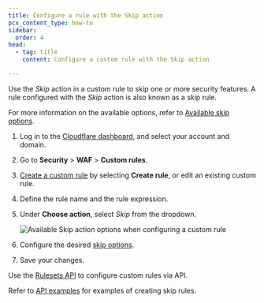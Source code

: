 ```yaml
---
title: Configure a rule with the Skip action
pcx_content_type: how-to
sidebar:
  order: 4
head:
  - tag: title
    content: Configure a custom rule with the Skip action

---
```



Use the *Skip* action in a custom rule to skip one or more security features. A rule configured with the *Skip* action is also known as a skip rule.

For more information on the available options, refer to [Available skip options](/waf/custom-rules/skip/options/).

<Tabs> <TabItem label="dashboard">

1. Log in to the [Cloudflare dashboard](https://dash.cloudflare.com), and select your account and domain.

2. Go to **Security** > **WAF** > **Custom rules**.

3. [Create a custom rule](/waf/custom-rules/create-dashboard/) by selecting **Create rule**, or edit an existing custom rule.

4. Define the rule name and the rule expression.

5. Under **Choose action**, select *Skip* from the dropdown.

   ![Available Skip action options when configuring a custom rule](~/assets/images/waf/custom-rules/skip-action-options.png)

6. Configure the desired [skip options](/waf/custom-rules/skip/options/).

7. Save your changes.

</TabItem> <TabItem label="api">

Use the [Rulesets API](/ruleset-engine/rulesets-api/) to configure custom rules via API.

Refer to [API examples](/waf/custom-rules/skip/api-examples/) for examples of creating skip rules.

</TabItem> </Tabs>
